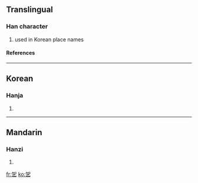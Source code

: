 ==Translingual==
===Han character===
{{Han char|rad=乙|as=05|sn=6|four=|canj=大口弓 (KRN)}}
# used in Korean place names
====References====
{{Han ref|kx=0084.141|dkj=00185|dj=0171.160|hdz=10053.111|uh=4E6B|ud=20075}}
----
==Korean==
===Hanja===
{{ko-hanja|hangeul=갈|rv=gal|mr=kal}}
# {{defn|Korean}}
----
==Mandarin==
===Hanzi===
{{cmn-hanzi|pin=[[jiā]] (jia1)|wg=chia<sup>1</sup>}}
# {{defn|Mandarin}}

[[fr:乫]]
[[ko:乫]]